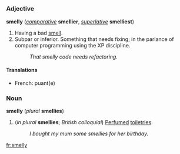 =={{en}}==
===Adjective===
'''smelly''' (''[[comparative]]'' '''smellier''', ''[[superlative]]'' '''smelliest''')

#Having a bad [[smell]].
#Subpar or inferior. Something that needs fixing; in the parlance of computer programming using the XP discipline.
#:''That smelly code needs refactoring.''
====Translations====
*French: puant(e)

===Noun===
'''smelly''' (''plural'' '''smellies''')

<!--dubious: provide evidence of these
#One who sits in the back of the classroom due to lack of hygiene.
#A noticable, usually unpleaseant or [[putrid]] odor.
-->
#(''in plural'' '''smellies'''; ''British colloquial'') [[Perfume]]d [[toiletries]].
#:''I bought my mum some smellies for her birthday.''

[[fr:smelly]]